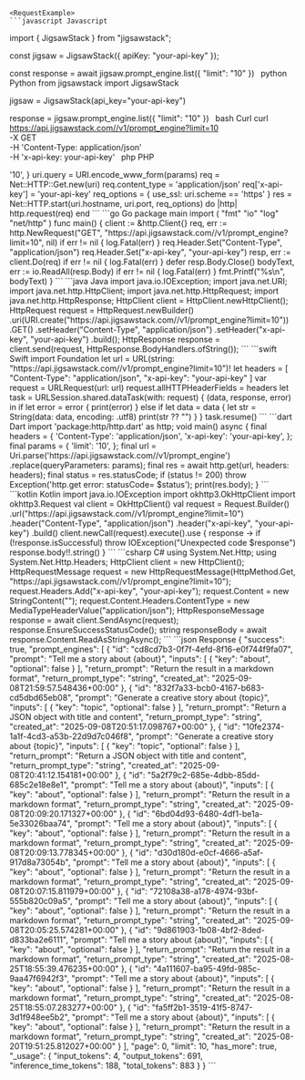 
    <RequestExample>
    ```javascript Javascript
import { JigsawStack } from "jigsawstack";

const jigsaw = JigsawStack({ apiKey: "your-api-key" });

const response = await jigsaw.prompt_engine.list({
      "limit": "10"
})
    ```
    ```python Python
from jigsawstack import JigsawStack

jigsaw = JigsawStack(api_key="your-api-key")

response = jigsaw.prompt_engine.list({
      "limit": "10"
})
    ```
    ```bash Curl
curl https://api.jigsawstack.com//v1/prompt_engine?limit=10 \
 -X GET \
 -H 'Content-Type: application/json' \
 -H 'x-api-key: your-api-key'
    ```
    ```php PHP
<?php
$ch = curl_init();
curl_setopt($ch, CURLOPT_URL, 'https://api.jigsawstack.com//v1/prompt_engine?limit=10');
curl_setopt($ch, CURLOPT_RETURNTRANSFER, true);
curl_setopt($ch, CURLOPT_CUSTOMREQUEST, 'GET');
curl_setopt($ch, CURLOPT_HTTPHEADER, [
    'Content-Type: application/json',
    'x-api-key: your-api-key',
]);

$response = curl_exec($ch);

curl_close($ch);

    ```
    ```ruby Ruby
require 'net/http'

uri = URI('https://api.jigsawstack.com//v1/prompt_engine')
params = {
  :limit => '10',
}
uri.query = URI.encode_www_form(params)

req = Net::HTTP::Get.new(uri)
req.content_type = 'application/json'
req['x-api-key'] = 'your-api-key'

req_options = {
  use_ssl: uri.scheme == 'https'
}
res = Net::HTTP.start(uri.hostname, uri.port, req_options) do |http|
  http.request(req)
end

    ```
    ```go Go
package main

import (
	"fmt"
	"io"
	"log"
	"net/http"
)

func main() {
	client := &http.Client{}
	req, err := http.NewRequest("GET", "https://api.jigsawstack.com//v1/prompt_engine?limit=10", nil)
	if err != nil {
		log.Fatal(err)
	}
	req.Header.Set("Content-Type", "application/json")
	req.Header.Set("x-api-key", "your-api-key")
	resp, err := client.Do(req)
	if err != nil {
		log.Fatal(err)
	}
	defer resp.Body.Close()
	bodyText, err := io.ReadAll(resp.Body)
	if err != nil {
		log.Fatal(err)
	}
	fmt.Printf("%s\n", bodyText)
}

    ```
    ```java Java
import java.io.IOException;
import java.net.URI;
import java.net.http.HttpClient;
import java.net.http.HttpRequest;
import java.net.http.HttpResponse;

HttpClient client = HttpClient.newHttpClient();

HttpRequest request = HttpRequest.newBuilder()
    .uri(URI.create("https://api.jigsawstack.com//v1/prompt_engine?limit=10"))
    .GET()
    .setHeader("Content-Type", "application/json")
    .setHeader("x-api-key", "your-api-key")
    .build();

HttpResponse<String> response = client.send(request, HttpResponse.BodyHandlers.ofString());

    ```
    ```swift Swift
import Foundation

let url = URL(string: "https://api.jigsawstack.com//v1/prompt_engine?limit=10")!
let headers = [
    "Content-Type": "application/json",
    "x-api-key": "your-api-key"
]

var request = URLRequest(url: url)
request.allHTTPHeaderFields = headers

let task = URLSession.shared.dataTask(with: request) { (data, response, error) in
    if let error = error {
        print(error)
    } else if let data = data {
        let str = String(data: data, encoding: .utf8)
        print(str ?? "")
    }
}

task.resume()

    ```
    ```dart Dart
import 'package:http/http.dart' as http;

void main() async {
  final headers = {
    'Content-Type': 'application/json',
    'x-api-key': 'your-api-key',
  };

  final params = {
    'limit': '10',
  };

  final url = Uri.parse('https://api.jigsawstack.com//v1/prompt_engine')
      .replace(queryParameters: params);

  final res = await http.get(url, headers: headers);
  final status = res.statusCode;
  if (status != 200) throw Exception('http.get error: statusCode= $status');

  print(res.body);
}

    ```
    ```kotlin Kotlin
import java.io.IOException
import okhttp3.OkHttpClient
import okhttp3.Request

val client = OkHttpClient()

val request = Request.Builder()
  .url("https://api.jigsawstack.com//v1/prompt_engine?limit=10")
  .header("Content-Type", "application/json")
  .header("x-api-key", "your-api-key")
  .build()

client.newCall(request).execute().use { response ->
  if (!response.isSuccessful) throw IOException("Unexpected code $response")
  response.body!!.string()
}

    ```
    ```csharp C#
using System.Net.Http;
using System.Net.Http.Headers;

HttpClient client = new HttpClient();

HttpRequestMessage request = new HttpRequestMessage(HttpMethod.Get, "https://api.jigsawstack.com//v1/prompt_engine?limit=10");

request.Headers.Add("x-api-key", "your-api-key");

request.Content = new StringContent("");
request.Content.Headers.ContentType = new MediaTypeHeaderValue("application/json");

HttpResponseMessage response = await client.SendAsync(request);
response.EnsureSuccessStatusCode();
string responseBody = await response.Content.ReadAsStringAsync();

    ```
    </RequestExample>
    <ResponseExample>
    ```json Response
{
      "success": true,
      "prompt_engines": [
            {
                  "id": "cd8cd7b3-0f7f-4efd-8f16-e0f744f9fa07",
                  "prompt": "Tell me a story about {about}",
                  "inputs": [
                        {
                              "key": "about",
                              "optional": false
                        }
                  ],
                  "return_prompt": "Return the result in a markdown format",
                  "return_prompt_type": "string",
                  "created_at": "2025-09-08T21:59:57.548436+00:00"
            },
            {
                  "id": "832f7a33-bcb0-4167-b683-cd5dbd65eb08",
                  "prompt": "Generate a creative story about {topic}",
                  "inputs": [
                        {
                              "key": "topic",
                              "optional": false
                        }
                  ],
                  "return_prompt": "Return a JSON object with title and content",
                  "return_prompt_type": "string",
                  "created_at": "2025-09-08T20:51:17.098767+00:00"
            },
            {
                  "id": "10fe2374-1a1f-4cd3-a53b-22d9d7c046f8",
                  "prompt": "Generate a creative story about {topic}",
                  "inputs": [
                        {
                              "key": "topic",
                              "optional": false
                        }
                  ],
                  "return_prompt": "Return a JSON object with title and content",
                  "return_prompt_type": "string",
                  "created_at": "2025-09-08T20:41:12.154181+00:00"
            },
            {
                  "id": "5a2f79c2-685e-4dbb-85dd-685c2e18e8e1",
                  "prompt": "Tell me a story about {about}",
                  "inputs": [
                        {
                              "key": "about",
                              "optional": false
                        }
                  ],
                  "return_prompt": "Return the result in a markdown format",
                  "return_prompt_type": "string",
                  "created_at": "2025-09-08T20:09:20.171327+00:00"
            },
            {
                  "id": "6bd04d93-6480-4df1-be1a-5e33026baa74",
                  "prompt": "Tell me a story about {about}",
                  "inputs": [
                        {
                              "key": "about",
                              "optional": false
                        }
                  ],
                  "return_prompt": "Return the result in a markdown format",
                  "return_prompt_type": "string",
                  "created_at": "2025-09-08T20:09:13.778345+00:00"
            },
            {
                  "id": "d30d180d-e0cf-4666-a5af-917d8a73054b",
                  "prompt": "Tell me a story about {about}",
                  "inputs": [
                        {
                              "key": "about",
                              "optional": false
                        }
                  ],
                  "return_prompt": "Return the result in a markdown format",
                  "return_prompt_type": "string",
                  "created_at": "2025-09-08T20:07:15.811979+00:00"
            },
            {
                  "id": "72108a38-a178-4974-93bf-555b820c09a5",
                  "prompt": "Tell me a story about {about}",
                  "inputs": [
                        {
                              "key": "about",
                              "optional": false
                        }
                  ],
                  "return_prompt": "Return the result in a markdown format",
                  "return_prompt_type": "string",
                  "created_at": "2025-09-08T20:05:25.574281+00:00"
            },
            {
                  "id": "9d861903-1b08-4bf2-8ded-d833ba2e6111",
                  "prompt": "Tell me a story about {about}",
                  "inputs": [
                        {
                              "key": "about",
                              "optional": false
                        }
                  ],
                  "return_prompt": "Return the result in a markdown format",
                  "return_prompt_type": "string",
                  "created_at": "2025-08-25T18:55:39.476235+00:00"
            },
            {
                  "id": "4a111607-ba95-49fd-985c-9aa47f6942f3",
                  "prompt": "Tell me a story about {about}",
                  "inputs": [
                        {
                              "key": "about",
                              "optional": false
                        }
                  ],
                  "return_prompt": "Return the result in a markdown format",
                  "return_prompt_type": "string",
                  "created_at": "2025-08-25T18:55:07.283277+00:00"
            },
            {
                  "id": "fa5ff2b1-3519-41f5-8747-3d1f948ee5b2",
                  "prompt": "Tell me a story about {about}",
                  "inputs": [
                        {
                              "key": "about",
                              "optional": false
                        }
                  ],
                  "return_prompt": "Return the result in a markdown format",
                  "return_prompt_type": "string",
                  "created_at": "2025-08-20T19:51:25.812027+00:00"
            }
      ],
      "page": 0,
      "limit": 10,
      "has_more": true,
      "_usage": {
            "input_tokens": 4,
            "output_tokens": 691,
            "inference_time_tokens": 188,
            "total_tokens": 883
      }
}
    ```
    </ResponseExample>
    
    